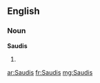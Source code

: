 ==English==

===Noun===
'''Saudis'''

# {{plural of|[[Saudi]]}}

[[ar:Saudis]]
[[fr:Saudis]]
[[mg:Saudis]]